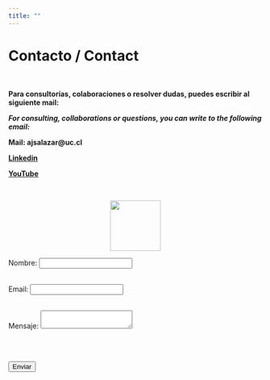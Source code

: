 ```yaml
---
title: ""
---
```


# **Contacto / Contact**

\

**Para consultorías, colaboraciones o resolver dudas, puedes escribir al siguiente mail:**

***For consulting, collaborations or questions, you can write to the following email:***

**Mail: ajsalazar@uc.cl**

<a href = "https://www.linkedin.com/company/geostyle/" target = "_blank" rel = "noopener noreferrer"> **Linkedin** </a>

<a href = "https://www.youtube.com/channel/UC3Hepnp1iAuiELS5kDGrReQ" target = "_blank" rel = "noopener noreferrer"> **YouTube** </a>

\

<center>
![](images/logo_final.png){width="100"}
</center>





<form action="mailto:youremail@example.com" method="post">
  <label for="name">Nombre:</label>
  <input type="text" id="name" name="name"><br><br>

  <label for="email">Email:</label>
  <input type="email" id="email" name="email"><br><br>

  <label for="message">Mensaje:</label>
  <textarea id="message" name="message"></textarea><br><br>

  <input type="submit" value="Enviar">
</form> 
